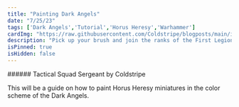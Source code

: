 ```yaml
---
title: "Painting Dark Angels"
date: "7/25/23"
tags: ['Dark Angels','Tutorial','Horus Heresy','Warhammer']
cardImg: "https://raw.githubusercontent.com/Coldstripe/blogposts/main/images/tacticalsgt.jpg"
description: "Pick up your brush and join the ranks of the First Legion."
isPinned: true
isHidden: false
---
```

<MDXImage src="https://raw.githubusercontent.com/Coldstripe/blogposts/main/images/tacticalsgt.jpg" alt="Dark Angels Tactical Sergeant" width={650} height={650}/>
###### Tactical Squad Sergeant by Coldstripe

This will be a guide on how to paint Horus Heresy miniatures in the color scheme of the Dark Angels.